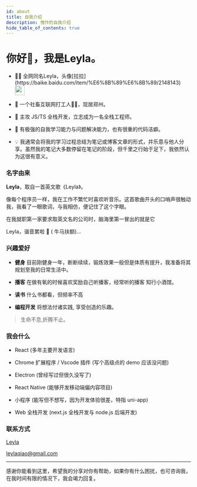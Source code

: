```yaml
---
id: about
title: 自我介绍
description: 愧怍的自我介绍
hide_table_of_contents: true
---
```




# 你好👋，我是Leyla。
- <p className="inline-flex gap-1">👨‍💻 全网同名Leyla，头像[拉拉](https://baike.baidu.com/item/%E6%8B%89%E6%8B%89/2148143) <img src="/img/logo.svg" width="26" heigth="26" className="rounded-full" /></p>

- 🧑 一个社畜互联网打工人🐂🐴，现居郑州。

- 🐛 主攻 JS/TS 全栈开发，立志成为一名全栈工程师。

- 🤯 有极强的⾃我学习能⼒与问题解决能⼒，也有很重的代码洁癖。

- 💡 我通常会将我的学习过程总结为笔记或博客文章的形式，并乐意与他人分享。虽然我的笔记大多数停留在笔记的阶段，但千里之行始于足下，我依然认为这很有意义。

### 名字由来

**Leyla**，取自一首英文歌《Leyla》。

像每个程序员一样，我在工作不繁忙时喜欢听音乐。这首歌曲开头的口哨声很触动我，我看了一眼歌词，与我相仿，便记住了这个字眼。

在我就职第一家要求取英文名的公司时，脑海里第一冒出的就是它

Leyla，谐音累啦 🤡 ( 牛马扶额)...


### 兴趣爱好

- **健身** 目前刚健身一年，断断续续，锻炼效果一般但是体质有提升，我准备将其规划至我的日常生活中。

- **播客** 在做有氧的时候喜欢奖励自己听播客，经常听的播客 知行小酒馆。

- **读书** 什么书都看，但频率不高

- **编程开发** 将想法付诸实践, 享受创造的乐趣。

> 生命不息,折腾不止。


### 我会什么

- React (多年主要开发语言)

- Chrome 扩展程序 / Vscode 插件 (写个高级点的 demo 应该没问题)

- Electron (曾经写过但很久没写了)

- React Native (能够开发移动端偏内容项目)

- 小程序 (能写但不想写，因为开发体验很差，特指 uni-app)

- Web 全栈开发 (next.js 全栈开发与 node.js 后端开发)

### 联系方式

<p style={{ display: 'flex', 'align-items': 'center', gap: '0.5rem' }}>
  <Icon icon="ri:github-line" width="20" heigth="20" />
  <a href={social.github.href} target="_blank">Leyla</a>
</p>

<p style={{ display: 'flex', 'align-items': 'center', gap: '0.5rem' }}>
  <Icon icon="ri:mail-open-line" width="20" heigth="20" />
  <a href={social.email.href} target="_blank">leylaqiao@gmail.com</a>
</p>



---

感谢你能看到这里，希望我的分享对你有帮助，如果你有什么困扰，也可咨询我，在我时间有限的情况下，我会竭力回复。

